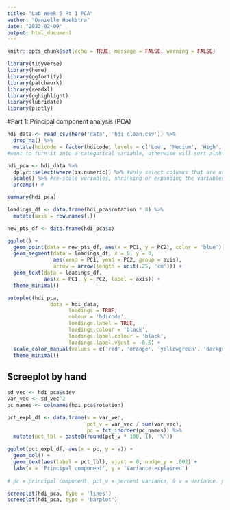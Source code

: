 ```yaml
---
title: "Lab Week 5 Pt 1 PCA"
author: "Danielle Hoekstra"
date: "2023-02-09"
output: html_document
---
```


```r
knitr::opts_chunk$set(echo = TRUE, message = FALSE, warning = FALSE)

library(tidyverse)
library(here)
library(ggfortify)
library(patchwork)
library(readxl)
library(gghighlight)
library(lubridate)
library(plotly)
```

#Part 1: Principal component analysis (PCA)
```r
hdi_data <- read_csv(here('data', 'hdi_clean.csv')) %>% 
  drop_na() %>% 
  mutate(hdicode = factor(hdicode, levels = c('Low', 'Medium', 'High', 'Very High'))) 
#want to turn it into a categorical variable, otherwise will sort alphabetically, so it can be plotted more intuitively

hdi_pca <- hdi_data %>% 
  dplyr::select(where(is.numeric)) %>% #only select columns that are numeric
  scale() %>% #re-scale variables, shrinking or expanding the variables to make std 1
  prcomp() #

summary(hdi_pca)
```

```r
loadings_df <- data.frame(hdi_pca$rotation * 8) %>% 
  mutate(axis = row.names(.))

new_pts_df <- data.frame(hdi_pca$x)

ggplot() + 
  geom_point(data = new_pts_df, aes(x = PC1, y = PC2), color = 'blue') +
  geom_segment(data = loadings_df, x = 0, y = 0,
               aes(xend = PC1, yend = PC2, group = axis),
               arrow = arrow(length = unit(.25, 'cm'))) +
  geom_text(data = loadings_df, 
            aes(x = PC1, y = PC2, label = axis)) +
  theme_minimal()

```

```r
autoplot(hdi_pca, 
              data = hdi_data,
                    loadings = TRUE,
                    colour = 'hdicode',
                    loadings.label = TRUE,
                    loadings.colour = 'black',
                    loadings.label.colour = 'black',
                    loadings.label.vjust = -0.5) +
  scale_color_manual(values = c('red', 'orange', 'yellowgreen', 'darkgreen'))+
  theme_minimal()
```

## Screeplot by hand

```r
sd_vec <- hdi_pca$sdev
var_vec <- sd_vec^2
pc_names <- colnames(hdi_pca$rotation)

pct_expl_df <- data.frame(v = var_vec,
                          pct_v = var_vec / sum(var_vec),
                          pc = fct_inorder(pc_names)) %>% 
  mutate(pct_lbl = paste0(round(pct_v * 100, 1), '%'))

ggplot(pct_expl_df, aes(x = pc, y = v)) +
  geom_col() +
  geom_text(aes(label = pct_lbl), vjust = 0, nudge_y = .002) +
  labs(x = 'Principal component', y = 'Variance explained')
  
# pc = principal component, pct_v = percent variance, & v = variance. percent that is captured within these principle components
```

```r
screeplot(hdi_pca, type = 'lines')
screeplot(hdi_pca, type = 'barplot')
```






